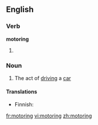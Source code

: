 ==English==

===Verb===
'''motoring'''

# {{present participle of|motor}}

===Noun===
{{en-noun|-}}

# The act of [[driving]] a [[car]]

====Translations====
{{trans-top|car driving}}
* Finnish: {{t-|fi|autoilu}}
{{trans-mid}}
{{trans-bottom}}

[[fr:motoring]]
[[vi:motoring]]
[[zh:motoring]]